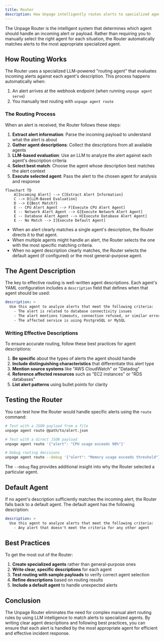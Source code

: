 ```yaml
---
title: Router
description: How Unpage intelligently routes alerts to specialized agents
---
```


The Unpage Router is the intelligent system that determines which agent should handle an incoming alert or payload. Rather than requiring you to manually select the right agent for each situation, the Router automatically matches alerts to the most appropriate specialized agent.

## How Routing Works

The Router uses a specialized LLM-powered "routing agent" that evaluates incoming alerts against each agent's description. This process happens automatically when:

1. An alert arrives at the webhook endpoint (when running `unpage agent serve`)
2. You manually test routing with `unpage agent route`

### The Routing Process

When an alert is received, the Router follows these steps:

1. **Extract alert information**: Parse the incoming payload to understand what the alert is about
2. **Gather agent descriptions**: Collect the descriptions from all available agents
3. **LLM-based evaluation**: Use an LLM to analyze the alert against each agent's description criteria
4. **Select best match**: Choose the agent whose description best matches the alert context
5. **Execute selected agent**: Pass the alert to the chosen agent for analysis and response

```mermaid
flowchart TD
    A[Incoming Alert] --> C[Extract Alert Information]
    C --> D[LLM-Based Evaluation]
    D --> E{Best Match?}
    E -- CPU Alert Agent --> F[Execute CPU Alert Agent]
    E -- Network Alert Agent --> G[Execute Network Alert Agent]
    E -- Database Alert Agent --> H[Execute Database Alert Agent]
    E -- No Match --> I[Execute Default Agent]
```

- When an alert clearly matches a single agent's description, the Router directs it to that agent.
- When multiple agents might handle an alert, the Router selects the one with the most specific matching criteria.
- When no agent description clearly matches, the Router selects the default agent (if configured) or the most general-purpose agent.

## The Agent Description

The key to effective routing is well-written agent descriptions. Each agent's YAML configuration includes a `description` field that defines when that agent should be used:

```yaml
description: >
  Use this agent to analyze alerts that meet the following criteria:
    - The alert is related to database connectivity issues
    - The alert mentions timeouts, connection refused, or similar errors
    - The affected service is using PostgreSQL or MySQL
```

### Writing Effective Descriptions

To ensure accurate routing, follow these best practices for agent descriptions:

1. **Be specific** about the types of alerts the agent should handle
2. **Include distinguishing characteristics** that differentiate this alert type
3. **Mention source systems** like "AWS CloudWatch" or "Datadog"
4. **Reference affected resources** such as "EC2 instances" or "RDS databases"
5. **List alert patterns** using bullet points for clarity

## Testing the Router

You can test how the Router would handle specific alerts using the `route` command:

```bash
# Test with a JSON payload from a file
unpage agent route @path/to/alert.json

# Test with a direct JSON payload
unpage agent route '{"alert": "CPU usage exceeds 90%"}'

# Debug routing decisions
unpage agent route --debug '{"alert": "Memory usage exceeds threshold"}'
```

The `--debug` flag provides additional insight into why the Router selected a particular agent.

## Default Agent

If no agent's description sufficiently matches the incoming alert, the Router falls back to a default agent. The default agent has the following description:

```yaml
description: >
  Use this agent to analyze alerts that meet the following criteria:
    - Any alert that doesn't meet the criteria for any other agent
```

## Best Practices

To get the most out of the Router:

1. **Create specialized agents** rather than general-purpose ones
2. **Write clear, specific descriptions** for each agent
3. **Test routing with sample payloads** to verify correct agent selection
4. **Refine descriptions** based on routing results
5. **Include a default agent** to handle unexpected alerts

## Conclusion

The Unpage Router eliminates the need for complex manual alert routing rules by using LLM intelligence to match alerts to specialized agents. By writing clear agent descriptions and following best practices, you can ensure that each alert is handled by the most appropriate agent for efficient and effective incident response.